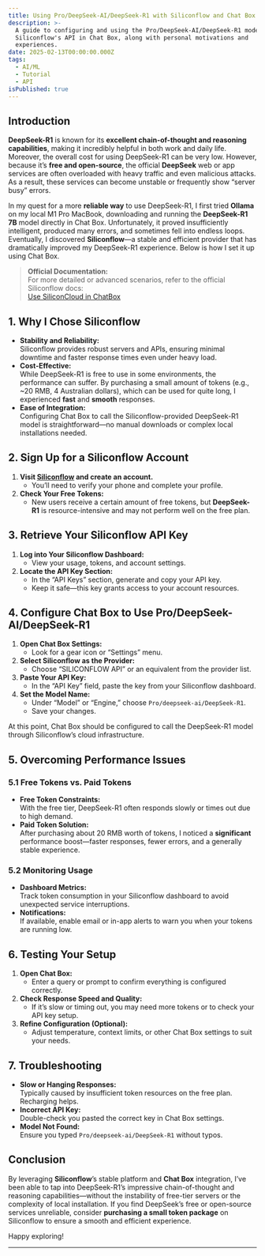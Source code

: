 ```yaml
---
title: Using Pro/DeepSeek-AI/DeepSeek-R1 with Siliconflow and Chat Box
description: >-
  A guide to configuring and using the Pro/DeepSeek-AI/DeepSeek-R1 model via
  Siliconflow's API in Chat Box, along with personal motivations and
  experiences.
date: 2025-02-13T00:00:00.000Z
tags:
  - AI/ML
  - Tutorial
  - API
isPublished: true
---
```


## Introduction

**DeepSeek-R1** is known for its **excellent chain-of-thought and reasoning capabilities**, making it incredibly helpful in both work and daily life. Moreover, the overall cost for using DeepSeek-R1 can be very low. However, because it’s **free and open-source**, the official **DeepSeek** web or app services are often overloaded with heavy traffic and even malicious attacks. As a result, these services can become unstable or frequently show “server busy” errors.

In my quest for a more **reliable way** to use DeepSeek-R1, I first tried **Ollama** on my local M1 Pro MacBook, downloading and running the **DeepSeek-R1 7B** model directly in Chat Box. Unfortunately, it proved insufficiently intelligent, produced many errors, and sometimes fell into endless loops. Eventually, I discovered **Siliconflow**—a stable and efficient provider that has dramatically improved my DeepSeek-R1 experience. Below is how I set it up using Chat Box.

> **Official Documentation:**  
> For more detailed or advanced scenarios, refer to the official Siliconflow docs:  
> [Use SiliconCloud in ChatBox](https://docs.siliconflow.cn/cn/usercases/use-siliconcloud-in-chatbox)

## 1. Why I Chose Siliconflow

- **Stability and Reliability:**  
  Siliconflow provides robust servers and APIs, ensuring minimal downtime and faster response times even under heavy load.
- **Cost-Effective:**  
  While DeepSeek-R1 is free to use in some environments, the performance can suffer. By purchasing a small amount of tokens (e.g., ~20 RMB, 4 Australian dollars), which can be used for quite long, I experienced **fast** and **smooth** responses.
- **Ease of Integration:**  
  Configuring Chat Box to call the Siliconflow-provided DeepSeek-R1 model is straightforward—no manual downloads or complex local installations needed.

## 2. Sign Up for a Siliconflow Account

1. **Visit [Siliconflow](https://www.siliconflow.cn) and create an account.**
   - You’ll need to verify your phone and complete your profile.
2. **Check Your Free Tokens:**
   - New users receive a certain amount of free tokens, but **DeepSeek-R1** is resource-intensive and may not perform well on the free plan.

## 3. Retrieve Your Siliconflow API Key

1. **Log into Your Siliconflow Dashboard:**
   - View your usage, tokens, and account settings.
2. **Locate the API Key Section:**
   - In the “API Keys” section, generate and copy your API key.
   - Keep it safe—this key grants access to your account resources.

## 4. Configure Chat Box to Use Pro/DeepSeek-AI/DeepSeek-R1

1. **Open Chat Box Settings:**
   - Look for a gear icon or “Settings” menu.
2. **Select Siliconflow as the Provider:**
   - Choose “SILICONFLOW API” or an equivalent from the provider list.
3. **Paste Your API Key:**
   - In the “API Key” field, paste the key from your Siliconflow dashboard.
4. **Set the Model Name:**
   - Under “Model” or “Engine,” choose `Pro/deepseek-ai/DeepSeek-R1`.
   - Save your changes.

At this point, Chat Box should be configured to call the DeepSeek-R1 model through Siliconflow’s cloud infrastructure.

## 5. Overcoming Performance Issues

### 5.1 Free Tokens vs. Paid Tokens

- **Free Token Constraints:**  
  With the free tier, DeepSeek-R1 often responds slowly or times out due to high demand.
- **Paid Token Solution:**  
  After purchasing about 20 RMB worth of tokens, I noticed a **significant** performance boost—faster responses, fewer errors, and a generally stable experience.

### 5.2 Monitoring Usage

- **Dashboard Metrics:**  
  Track token consumption in your Siliconflow dashboard to avoid unexpected service interruptions.
- **Notifications:**  
  If available, enable email or in-app alerts to warn you when your tokens are running low.

## 6. Testing Your Setup

1. **Open Chat Box:**
   - Enter a query or prompt to confirm everything is configured correctly.
2. **Check Response Speed and Quality:**
   - If it’s slow or timing out, you may need more tokens or to check your API key setup.
3. **Refine Configuration (Optional):**
   - Adjust temperature, context limits, or other Chat Box settings to suit your needs.

## 7. Troubleshooting

- **Slow or Hanging Responses:**  
  Typically caused by insufficient token resources on the free plan. Recharging helps.
- **Incorrect API Key:**  
  Double-check you pasted the correct key in Chat Box settings.
- **Model Not Found:**  
  Ensure you typed `Pro/deepseek-ai/DeepSeek-R1` without typos.

## Conclusion

By leveraging **Siliconflow**’s stable platform and **Chat Box** integration, I’ve been able to tap into DeepSeek-R1’s impressive chain-of-thought and reasoning capabilities—without the instability of free-tier servers or the complexity of local installation. If you find DeepSeek’s free or open-source services unreliable, consider **purchasing a small token package** on Siliconflow to ensure a smooth and efficient experience.

Happy exploring!

---
